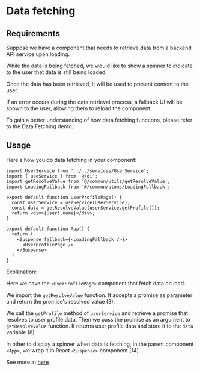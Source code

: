 
# Data fetching

## Requirements

Suppose we have a component that needs to retrieve data from a backend API service upon loading.

While the data is being fetched, we would like to show a spinner to indicate to the user that data is still being loaded.

Once the data has been retrieved, it will be used to present content to the user.

If an error occurs during the data retrieval process, a fallback UI will be shown to the user, allowing them to reload the component.

To gain a better understanding of how data fetching functions, please refer to the Data Fetching demo.


## Usage

Here's how you do data fetching in your component:

```tsx filename="UserProfilePage.tsx" showLineNumbers copy {3, 8, 14}
import UserService from '../../services/UserService';
import { useService } from '@/di';
import getResolveValue from '@/common/utils/getResolveValue';
import LoadingFallback from '@/common/atoms/LoadingFallback';

export default function UserProfilePage() {
  const userService = useService(UserService);
  const data = getResolveValue(userService.getProfile());
  return <div>{user!.name}</div>;
}

export default function App() {
  return (
    <Suspense fallback={<LoadingFallback />}>
      <UserProfilePage />
    </Suspense>
  )
}
```

Explanation:

Here we have the `<UserProfilePage>` component that fetch data on load.

We import the `getResolveValue` function. It accepts a promise as parameter and return the promise's resolved value (3).

We call the `getProfile` method of `userService` and retrieve a promise that resolves to user profile data. Then we pass the promise as an argument to `getResolveValue` function. It returns user profile data and store it to the `data` variable (8).

In other to display a spinner when data is fetching, in the parent component `<App>`, we wrap it in React `<Suspense>` component (14).


See more at [here](https://github.com/acdlite/rfcs/blob/first-class-promises/text/0000-first-class-support-for-promises.md#usepromise)